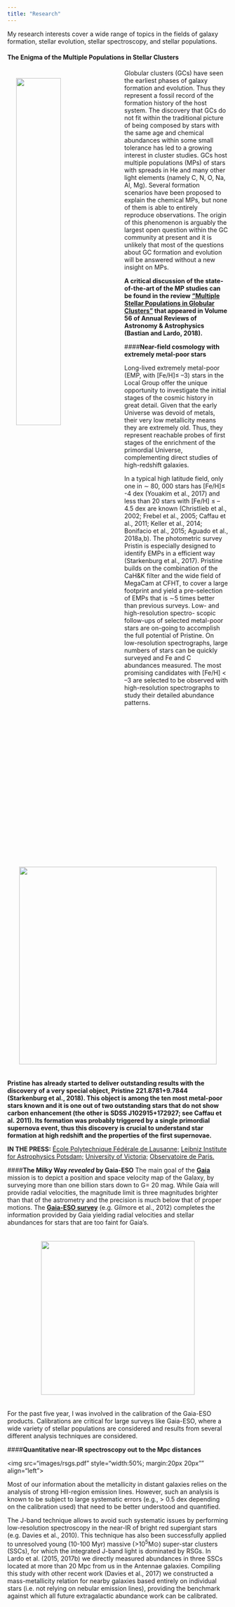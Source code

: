 ```yaml
---
title: "Research"
---
```


My research interests cover a wide range of topics in the fields of galaxy formation, stellar evolution, stellar spectroscopy, and stellar populations.


#### **The Enigma of the Multiple Populations in Stellar Clusters**



<img src="images/mappe.pdf" style="width:45%;  margin:20px 20px" align="left">

Globular clusters (GCs) have seen the earliest phases of galaxy formation and evolution. Thus they represent a fossil record of the formation history of the host system. The discovery that GCs do not fit within the traditional picture of being composed by stars with the same age and chemical abundances within some small tolerance has led to a growing interest in cluster studies. GCs host multiple populations (MPs) of stars with spreads in He and many other light elements (namely C, N, O, Na, Al, Mg). Several formation scenarios have been proposed to explain the chemical MPs, but none of them is able to entirely reproduce observations.
The origin of this phenomenon is arguably the largest open question within the GC community at present and it is unlikely that most of the questions about GC formation and evolution will be answered without a new insight on MPs. 


**A critical discussion of the state-of-the-art of the MP studies can be found in the review ["Multiple Stellar Populations in Globular Clusters"](http://adsabs.harvard.edu/abs/2018ARA%26A..56...83B) that appeared in Volume 56 of Annual Reviews of Astronomy & Astrophysics (Bastian and Lardo, 2018).**


####**Near-field cosmology with extremely metal-poor stars**

Long-lived extremely metal-poor (EMP, with [Fe/H]≤ –3) stars in the Local Group offer the unique opportunity to investigate the initial stages of the cosmic history in great detail. 
Given that the early Universe was devoid of metals, their very low metallicity means they are extremely old. Thus, they represent reachable probes of first stages of the enrichment of the primordial Universe, complementing direct studies of high-redshift galaxies.




In a typical high latitude field, only one in ∼ 80, 000 stars has [Fe/H]≤ -4 dex (Youakim et al., 2017) and less than 20 stars with [Fe/H] ≤ – 4.5 dex are known (Christlieb et al., 2002; Frebel et al., 2005; Caffau et al., 2011; Keller et al., 2014; Bonifacio et al., 2015; Aguado et al., 2018a,b).
The photometric survey Pristin is especially designed to identify EMPs in a efficient way (Starkenburg et al., 2017). Pristine builds on the combination of the CaH&K filter and the wide field of MegaCam at CFHT, to cover a large footprint and yield a pre-selection of EMPs that is ∼5 times better than previous surveys. Low- and high-resolution spectro- scopic follow-ups of selected metal-poor stars are on-going to accomplish the full potential of Pristine. On low-resolution spectrographs, large numbers of stars can be quickly surveyed and Fe and C abundances measured. The most promising candidates with [Fe/H] < –3 are selected to be observed with high-resolution spectrographs to study their detailed abundance patterns. 

<center><img src="images/pristine221.pdf" width="450px" style="margin:20px 20px"></center>

**Pristine has already started to deliver outstanding results with the discovery of a very special object, Pristine 221.8781+9.7844 (Starkenburg et al., 2018). This object is among the ten most metal-poor stars known and it is one out of two outstanding stars that do not show carbon enhancement (the other is SDSS J102915+172927; see Caffau et al. 2011). Its formation was probably triggered by a single primordial supernova event, thus this discovery is crucial to understand star formation at high redshift and the properties of the first supernovae.**

**IN THE PRESS:**
[École Polytechnique Fédérale de Lausanne;](https://actu.epfl.ch/news/a-rare-star-opens-a-window-on-the-beginning-of-time)
[Leibniz Institute for Astrophysics Potsdam;](http://www.aip.de/en/news/science/journey-to-the-beginning-of-time)
 [University of Victoria;](https://www.uvic.ca/future-students/home/campus-news/2018+galactic-archaeology-kim-venn+media-release) 
 [Observatoire de Paris.](https://www.obspm.fr/discovery-of-a-second-non.html?lang=fr)



####**The Milky Way *revealed* by Gaia-ESO**
The main goal of the [**Gaia**](http://sci.esa.int/gaia/) mission is to depict a position and space velocity map of the Galaxy, by surveying more than one billion stars down to G= 20 mag. While Gaia will provide radial velocities, the magnitude limit is three magnitudes brighter than that of the astrometry and the precision is much below that of proper motions. The [**Gaia-ESO survey**](https://www.gaia-eso.eu) (e.g. Gilmore et al., 2012) completes the information provided by Gaia yielding radial velocities and stellar abundances for stars that are too faint for Gaia’s.


<center><img src="images/gaia.pdf" width="350px"  style="margin:20px 20px"></center>

For the past five year, I was involved in the calibration of the Gaia-ESO products. Calibrations are critical for large surveys like Gaia-ESO, where a wide variety of stellar populations are considered and results from several different analysis techniques are considered.






####**Quantitative near-IR spectroscopy out to the Mpc distances**

<img src="images/rsgs.pdf" style="width:50%;  margin:20px 20px"" align="left">

Most of our information about the metallicity in distant galaxies relies on the analysis of strong HII-region emission lines. However, such an analysis is known to be subject
to large systematic errors (e.g., > 0.5 dex depending on the calibration used) that need to be better understood and quantified.



The J-band technique allows to avoid such systematic issues by performing low-resolution spectroscopy in the near-IR of bright red supergiant stars (e.g. Davies et al., 2010). 
This technique has also been successfully applied to unresolved young (10-100 Myr) massive (>10^5^M⊙) super-star clusters (SSCs), for which the integrated J-band light is dominated by RSGs.
In Lardo et al. (2015, 2017b) we directly measured abundances in three SSCs located at more than 20 Mpc from us in the Antennae galaxies. Compiling this study with other recent work (Davies et al., 2017) we constructed a mass-metallicity relation for nearby galaxies based entirely on individual stars (i.e. not relying on nebular emission lines), providing the benchmark against which all future extragalactic abundance work can be calibrated.
